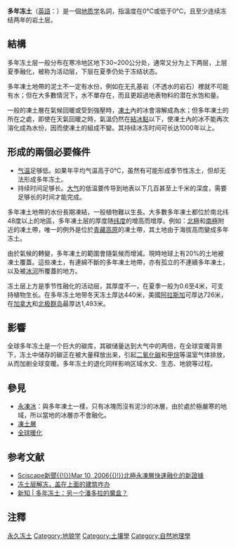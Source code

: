 {{Infobox soil
|name=多年冻土
|alternative_name= Permafrost
|image= Circum-Arctic Map of Permafrost and Ground Ice Conditions.png
|image_size=250px
|image_caption= 该图显示了北半球多年冻土的范围和类型
|classification_system=[[International_Permafrost_Association|International Permafrost Association]]
|code=
|profile=
|process=
|parent_material=
|climate= 高纬度，高山地区
}}

'''多年冻土'''（[[英語|英語]]：{{lang|en|'''Permafrost'''}}）是一個[[地质学|地质学]]名詞，指溫度在0°C或低于0°C，且至少连续冻结两年的岩土层。

== 結構 ==
多年冻土层一般分布在寒冷地区地下30~200公分处，通常又分为上下两层，上层夏季融化，被称为活动层，下层在夏季仍处于冻结状态。

多年凍土地帶的泥土不一定有水份，例如在无孔基岩（不透水的岩石）裡就不可能有水；但在大多數情況下，水不單存在，而且更超過地表物料的潜在水饱和量。

一般的凍土層在氣候回暖或受到強壓時，[[凍土|凍土]]內的冰會溶解成為水；但多年凍土的所在之處，即使在天氣回暖之時，氣溫仍然在[[熔点|結冰點]]以下，使凍土內的冰不能再次溶化成為水份，因而使凍土的組成不變。其持续冰冻时间可长达1000年以上。

== 形成的兩個必要條件 ==
* [[气温|气温]]足够低。如果年平均气温高于0°C，虽然有可能形成季节性冻土，但却无法形成多年冻土。
* 持续时间足够长。[[大气|大气]]的低温要传导到地表以下几百甚至上千米的深度，需要足够长的时间才能完成。

多年凍土地帶的水份長期凍結，一般植物難以生長。大多數多年凍土都位於南北纬48度以上的地區，多年凍土层的厚度随[[纬度|纬度]]的增高而增厚。例如：[[北極|北極]]和[[南極|南極]]附近的凍土帶，唯一的例外是位於[[青藏高原|青藏高原]]的凍土帶，其土地由于海拔高而變成多年冻土。

由於氣候的轉變，多年凍土的範圍會隨氣候而增減。現時地球上有20%的土地被凍土覆蓋。這些凍土，有連綿不斷的多年凍土地帶，亦有孤立的不連續多年凍土，以及被[[冰河|冰河]]所覆蓋的地方。

冻土层上方是季节性融化的活动层，其厚度不一，在夏季一般为0.6至4米，可支持植物生长。在多年冻土地带冬天冻土厚达440米，美國[[阿拉斯加|阿拉斯加]]可厚达726米，在[[加拿大|加拿大]]和[[北极群岛|北极群岛]]最厚达1,493米。

== 影響 ==
全球多年冻土是一个巨大的碳库，其碳储量达到大气中的两倍，在全球变暖背景下，冻土中储存的碳正在被大量释放出来，引起[[二氧化碳|二氧化碳]]和[[甲烷|甲烷]]等温室气体排放，从而加剧全球变暖。多年冻土的退化同样影响区域水文、生态、地貌等过程。

== 參見 ==
* [[永凍冰|永凍冰]]：與多年凍土一樣，只有冰塊而沒有泥沙的冰層，由於處於極嚴寒的地域，所以當地的冰層亦不會融化。
* [[凍土層|凍土層]]
* [[全球暖化|全球暖化]]

== 参考文献 ==
* [https://web.archive.org/web/20100620103746/http://sciscape.org/news_detail.php?news_id=2007 Sciscape新聞{{!(}}Mar 10, 2006{{)!}}北極永凍層快速融化的新證據]
* [http://www.xinhuanet.com/science/2020-06/18/c_139147986.htm 冻土层解冻，盖在上面的建筑咋办] {{Wayback|url=http://www.xinhuanet.com/science/2020-06/18/c_139147986.htm |date=20200619181125 }}
* [https://mp.weixin.qq.com/s/PLs8WypHRZHqlB3oZpoYZA 新知 | 多年冻土：另一个潘多拉的魔盒？]

== 注釋 ==
<references/>

{{Authority control}}

[[Category:永久冻土|]]
[[Category:地貌学|Category:地貌学]]
[[Category:土壤學|Category:土壤學]]
[[Category:自然地理學|Category:自然地理學]]